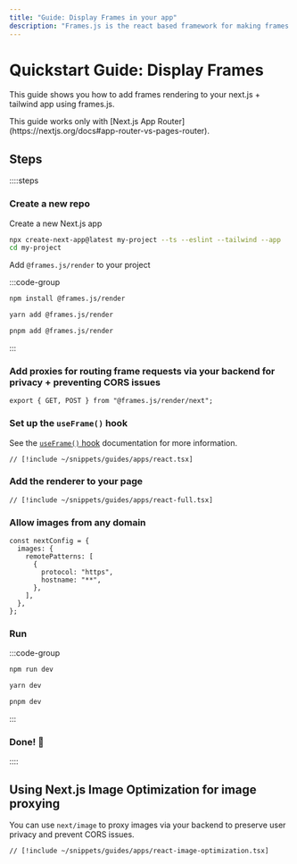 ```yaml
---
title: "Guide: Display Frames in your app"
description: "Frames.js is the react based framework for making frames. Debugger included."
---
```



# Quickstart Guide: Display Frames

This guide shows you how to add frames rendering to your next.js + tailwind app using frames.js.

<Callout type="warning">
  This guide works only with [Next.js App
  Router](https://nextjs.org/docs#app-router-vs-pages-router).
</Callout>

## Steps

::::steps

### Create a new repo

Create a new Next.js app

```sh
npx create-next-app@latest my-project --ts --eslint --tailwind --app
cd my-project
```

Add `@frames.js/render` to your project

:::code-group

```bash [npm]
npm install @frames.js/render
```

```bash [yarn]
yarn add @frames.js/render
```

```bash [pnpm]
pnpm add @frames.js/render
```

:::

### Add proxies for routing frame requests via your backend for privacy + preventing CORS issues

```tsx [./app/frames/route.tsx]
export { GET, POST } from "@frames.js/render/next";
```

### Set up the `useFrame()` hook

See the [`useFrame()` hook](/reference/render/use-frame) documentation for more information.

```tsx
// [!include ~/snippets/guides/apps/react.tsx]
```

### Add the renderer to your page

```tsx
// [!include ~/snippets/guides/apps/react-full.tsx]
```

### Allow images from any domain

```tsx [next.config.js]
const nextConfig = {
  images: {
    remotePatterns: [
      {
        protocol: "https",
        hostname: "**",
      },
    ],
  },
};
```

### Run

:::code-group

```bash [npm]
npm run dev
```

```bash [yarn]
yarn dev
```

```bash [pnpm]
pnpm dev
```

:::

### Done! 🎉

::::

## Using Next.js Image Optimization for image proxying

You can use `next/image` to proxy images via your backend to preserve user privacy and prevent CORS issues.

```tsx
// [!include ~/snippets/guides/apps/react-image-optimization.tsx]
```
